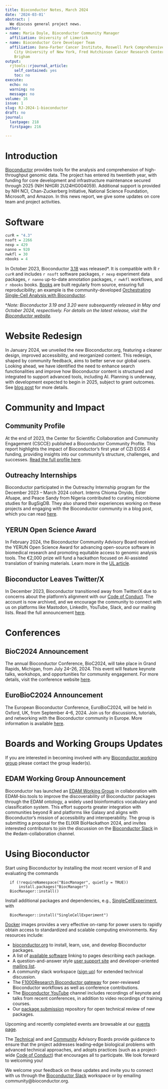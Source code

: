 ```yaml
---
title: Bioconductor Notes, March 2024
date: '2024-03-01'
abstract: |
  We discuss general project news.
author:
- name: Maria Doyle, Bioconductor Community Manager
  affiliation: University of Limerick
- name: Bioconductor Core Developer Team
  affiliation: Dana-Farber Cancer Institute, Roswell Park Comprehensive Cancer Center,
    City University of New York, Fred Hutchinson Cancer Research Center, Mass General
    Brigham
output:
  rjtools::rjournal_article:
    self_contained: yes
    toc: no
execute:
  echo: no
  warning: no
  message: no
volume: 16
issue: 1
slug: RJ-2024-1-bioconductor
draft: no
journal:
  lastpage: 218
  firstpage: 216

---
```




# Introduction 

[Bioconductor](https://bioconductor.org) provides
tools for the analysis and comprehension of high-throughput genomic
data.  The project has entered its twentieth year, with funding
for core development and infrastructure maintenance secured
through 2025 (NIH NHGRI 2U24HG004059).  Additional support is provided
by NIH NCI, Chan-Zuckerberg Initiative, National Science Foundation,
Microsoft, and Amazon. In this news report, we give some updates on 
core team and project activities.
 
# Software

```r
curR = "4.3"
nsoft = 2266
nexp = 429
nanno = 920
nwkfl = 30
nbooks = 4
```

In October 2023, Bioconductor [3.18](https://bioconductor.org/news/bioc_3_18_release/) was released*. It is compatible with R `r curR` and includes `r nsoft` software packages, `r nexp` experiment data packages, `r nanno` up-to-date annotation packages, `r nwkfl` workflows, and `r nbooks` books. [Books](https://bioconductor.org/books/release/) are built regularly from source, ensuring full reproducibility; an example is the community-developed [Orchestrating Single-Cell Analysis with Bioconductor](https://bioconductor.org/books/release/OSCA/).

\**Note: Bioconductor 3.19 and 3.20 were subsequently released in May and October 2024, respectively. For details on the latest release, visit the [Bioconductor website](https://bioconductor.org/news/).*

# Website Redesign

In January 2024, we unveiled the new Bioconductor.org, featuring a cleaner design, improved accessibility, and reorganized content. This redesign, shaped by community feedback, aims to better serve our global users. Looking ahead, we have identified the need to enhance search functionalities and improve how Bioconductor content is structured and integrated to support advanced tools, including AI. Planning is underway, with development expected to begin in 2025, subject to grant outcomes. See [blog post]( https://blog.bioconductor.org/posts/2024-02-01-website-update/) for more details.

# Community and Impact

## Community Profile

At the end of 2023, the Center for Scientific Collaboration and Community Engagement (CSCCE) published a Bioconductor Community Profile. This report highlights the impact of Bioconductor's first year of CZI EOSS 4 funding, providing insights into our community's structure, challenges, and successes. [Read the full profile here](https://zenodo.org/records/8400205).

## Outreachy Internships

Bioconductor participated in the Outreachy Internship program for the December 2023 – March 2024 cohort. Interns Chioma Onyido, Ester Afuape, and Peace Sandy from Nigeria contributed to curating microbiome studies for BugSigDB. They also shared their experiences working on these projects and engaging with the Bioconductor community in a blog post, which you can read [here](https://blog.bioconductor.org/posts/2024-01-31-OutreachyInternshipJourney/).

## YERUN Open Science Award

In February 2024, the Bioconductor Community Advisory Board received the YERUN Open Science Award for advancing open-source software in biomedical research and promoting equitable access to genomic analysis tools. The €2,000 prize will fund a hackathon focused on AI-assisted translation of training materials. Learn more in the [UL article](https://www.ul.ie/research/news/university-of-limerick-researchers-win-european-award-for-commitment-to-open-science).

## Bioconductor Leaves Twitter/X

In December 2023, Bioconductor transitioned away from Twitter/X due to concerns about the platform's alignment with our [Code of Conduct](https://bioconductor.org/about/code-of-conduct/). The account is now archived, and we encourage the community to connect with us on platforms like Mastodon, LinkedIn, YouTube, Slack, and our mailing lists. Read the full announcement [here](https://blog.bioconductor.org/posts/2023-11-17-twitter-exit/).


# Conferences

## BioC2024 Announcement

The annual Bioconductor Conference, BioC2024, will take place in Grand Rapids, Michigan, from July 24–26, 2024. This event will feature keynote talks, workshops, and opportunities for community engagement. For more details, visit the conference website [here](https://www.bioc2024.bioconductor.org/).

## EuroBioC2024 Announcement

The European Bioconductor Conference, EuroBioC2024, will be held in Oxford, UK, from September 4–6, 2024. Join us for discussions, tutorials, and networking with the Bioconductor community in Europe. More information is available [here](https://eurobioc2024.bioconductor.org/).


# Boards and Working Groups Updates

If you are interested in becoming involved with any [Bioconductor working group](https://workinggroups.bioconductor.org/currently-active-working-groups-committees.html) please contact the group leader(s).

## EDAM Working Group Announcement

Bioconductor has launched an [EDAM Working Group](https://workinggroups.bioconductor.org/currently-active-working-groups-committees.html#edam-collaboration) in collaboration with EDAM-bio.tools to improve the discoverability of Bioconductor packages through the EDAM ontology, a widely used bioinformatics vocabulary and classification system. This effort supports greater integration with communities beyond R and platforms like Galaxy and aligns with Bioconductor's mission of accessibility and interoperability. The group is submitting a proposal for the ELIXIR BioHackathon 2024, and invites interested contributors to join the discussion on the [Bioconductor Slack](https://slack.bioconductor.org) in the #edam-collaboration channel.


# Using Bioconductor

Start using
Bioconductor by installing the most recent version of R and evaluating
the commands
```
  if (!requireNamespace("BiocManager", quietly = TRUE))
      install.packages("BiocManager")
  BiocManager::install()
```

Install additional packages and dependencies,
e.g., [SingleCellExperiment](https://bioconductor.org/packages/SingleCellExperiment), with
```
  BiocManager::install("SingleCellExperiment")
```
[Docker](https://bioconductor.org/help/docker/)
images provides a very effective on-ramp for power users to rapidly
obtain access to standardized and scalable computing environments.
Key resources include:


- [bioconductor.org](https://bioconductor.org) to install,
  learn, use, and develop Bioconductor packages.
- A list of [available software](https://bioconductor.org/packages)
  linking to pages describing each package.
- A question-and-answer style
  [user support site](https://support.bioconductor.org) and
  developer-oriented [mailing list](https://stat.ethz.ch/mailman/listinfo/bioc-devel).
- A community slack workspace ([sign up](https://slack.bioconductor.org))
   for extended technical discussion.
- The [F1000Research Bioconductor gateway](https://f1000research.com/gateways/bioconductor)
for peer-reviewed Bioconductor workflows as well as conference contributions.
- The [Bioconductor YouTube](https://www.youtube.com/user/bioconductor)
     channel includes recordings of keynote and talks from recent 
     conferences, in addition to 
     video recordings of training courses. 
- Our [package submission](https://github.com/Bioconductor/Contributions)
  repository for open technical review of new packages.

Upcoming and recently completed events are browsable at our
[events page](https://bioconductor.org/help/events/).

The [Technical](https://bioconductor.org/about/technical-advisory-board/)
and and [Community](https://bioconductor.org/about/community-advisory-board/)
Advisory Boards provide guidance to ensure that the project addresses
leading-edge biological problems with advanced technical approaches,
and adopts practices (such as a
project-wide [Code of Conduct](https://bioconductor.org/about/code-of-conduct/))
that encourages all to participate. We look forward to
welcoming you!

We welcome your feedback on these updates and invite you to connect with us through the [Bioconductor Slack](https://slack.bioconductor.org) workspace or by emailing community@bioconductor.org.
